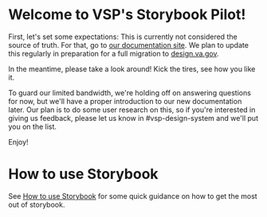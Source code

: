 
<Meta title="About/Introduction" />

# Welcome to VSP's Storybook Pilot!

First, let's set some expectations: This is currently not considered the source
of truth. For that, go to [our documentation
site](https://department-of-veterans-affairs.github.io/veteran-facing-services-tools/visual-design).
We plan to update this regularly in preparation for a full migration to
[design.va.gov](https://design.va.gov/components).

In the meantime, please take a look around! Kick the tires, see how you like it.

To guard our limited bandwidth, we're holding off on answering questions for
now, but we'll have a proper introduction to our new documentation later. Our
plan is to do some user research on this, so if you're interested in giving us
feedback, please let us know in #vsp-design-system and we'll put you on the
list.

Enjoy!

# How to use Storybook
See <a href="/about-how-to-use-storybook">How to use Storybook</a> for some
quick guidance on how to get the most out of storybook.
